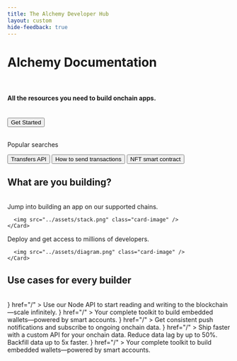 ```yaml
---
title: The Alchemy Developer Hub 
layout: custom
hide-feedback: true
---
```


<style>
{`
  .fern-background {
    background-color: rgba(var(--background), 1);
    z-index: 0;
  }
  
  .hero {
    background-image: url('https://fern-image-hosting.s3.us-east-1.amazonaws.com/alchemy/landing.png');
    background-size: cover;
    background-position: center;
    background-repeat: no-repeat;
    h4 {
      color: #65636D;
    }
  }
  :is(.dark) .hero {
    background-image: linear-gradient(#020617 0%, #02061794 100%), url('https://fern-image-hosting.s3.us-east-1.amazonaws.com/alchemy/landing.png');
    h4 {
      color:rgb(210, 210, 210) !important;
    }
  }

  h2 {
    margin-block: 64px;
  }

  .content {
    text-align: center;
    display: flex;
    flex-direction: column;
    justify-content: center;
    border-radius: 70px;
    padding: 100px 50px;
    box-shadow: 0px -18px 40px 8px rgba(117, 152, 240, 0.1);
    margin-bottom: 0;
    z-index: 0;
    position: relative;

    @media (min-width: 1024px) {
      padding: 100px 100px;
    }

    @media (max-width: 768px) {
      padding: 100px 10px;
    }
  }
  :is(.dark) .content {
    box-shadow: 0px -6px 50px 12px #ffffff38;
  }

  .main-cards {
    padding-left: 20px;
    padding-right: 20px;
    max-width: 1000px;
    align-self: center;
    margin-bottom: 164px;

    img {
      height: 246px;
      object-fit: cover;
      padding-top: 20px;
      align-self: center;
      margin-left: auto;
      margin-right: auto;
    }

    .font-semibold {
      font-size: 24px;
      margin-bottom: 10px;
      font-weight: 500;
    }

    .beginner .fern-card .items-start:before {
      content: "Beginner";
      background-color: #eff4f9;
      color: #475569;
      padding: 4px 8px;
      border-radius: 4px;
      margin-bottom: 20px;
      font-size: 14px;
      font-weight: 400;
    }

    .advanced .fern-card .items-start:before {
      content: "Advanced";
      background-color: #eff4f9;
      color: #475569;
      padding: 4px 8px;
      border-radius: 4px;
      margin-bottom: 20px;
      font-size: 14px;
      font-weight: 400;
    }

    .advanced .fern-card {
      background: linear-gradient(43.83deg, #1e204c 2.24%, #5c5fa7 118.17%);
      p {
        color: #e2e8f0;
      }
      .font-semibold {
        color: white;
      }
    }

  }

  .use-cases > div {
    display: flex;
    flex-direction: row;
    flex-wrap: wrap;
    justify-content: center;
    align-items: center;
    gap: 32px 10px;
    padding-bottom: 20px;
    align-self: center;
    padding-left: 20px;
    padding-right: 20px;
    margin-left: auto;
    margin-right: auto;
    max-width: 1400px;

    .fern-card {
      flex: 0 1 100%;
      min-width: 200px;
      padding: 1.25rem;
      height: 100%;
      display: flex;
      flex-direction: column;

      @media (min-width: 768px) {
        flex: 0 1 calc(33.33% - 10px);
      }

      .t-default.text-base.font-semibold {
        font-weight: 500 !important;
      }
    }

    .fern-card .t-muted {
      font-size: 14px !important;
    }

    /* selects clock badges */
    .fern-card .items-start:before {
      position: absolute;
      top: 15px;
      right: 15px;
      content: "🕐 5 min";
      background-color: #eff4f9;
      color: #475569;
      padding: 4px 8px;
      border-radius: 4px;
      margin-bottom: 20px;
      font-size: 14px;
      font-weight: 400;
    }
  }

  .fern-card {
    text-align: left;
  }

  
  :is(.dark) #get-started-button {
    background-color: white !important;
    > p {
      color: black !important;
    }
  }
  :is(.dark) #get-started-button:hover {
    background: linear-gradient(90deg,rgb(188, 124, 240), #ffffff, rgb(196, 145, 239), #ffffff);
    background-size: 400% 400%;
    animation: animate-gradient 23s ease infinite !important;
    box-shadow: 0px 0px 20px 0px rgba(162, 172, 241, 0.63);
  }

  @media (max-width: 768px) {
    .search {
      display: none;
    }
    .main-cards {
      margin-bottom: 60px;
    }
    h2 {
      margin-block: 20px;
    }
  }

`}
</style>

<div class="landing">
<div class="hero">
<h1>Alchemy Documentation</h1>
<br />
<h4 class="t-muted">All the resources you need to build onchain apps.</h4>
<br />
<a href="/get-started">
  <button id="get-started-button" class="fern-button filled gradient">
    Get Started
  </button>
</a>
<br />
<br />
<div class="search">
  <div class="search-input-container">
    <SearchBar />
  </div>
  <div class="search-options">
    <p class="t-muted">Popular searches</p>
    <button class="fern-button minimal">Transfers API</button>
    <button class="fern-button minimal">How to send transactions</button>
    <button class="fern-button minimal">NFT smart contract</button>
  </div>
</div>
</div>

<div class="content">
<h2>What are you building?</h2>
<br />

<div class="main-cards">
<CardGroup cols={2}>
  <div class="beginner">
    <Card
      title="Build an onchain app"
      href="/"
    >
      Jump into building an app on our supported chains.
      
      <img src="../assets/stack.png" class="card-image" />
    </Card>
  </div>
  <div class="advanced">
    <Card
      title="Build your own chain"
      href="/"
    >
      Deploy and get access to millions of developers.
      
      <img src="../assets/diagram.png" class="card-image" />
    </Card>
  </div>
</CardGroup>
</div>

<h2>Use cases for every builder</h2>
<br />
<div class="use-cases">
  <CardGroup cols={1}>
    <Card
      title="JSON RPC"
      icon={<img src="https://fern-image-hosting.s3.us-east-1.amazonaws.com/alchemy/Supernode.svg" />}
      href="/"
    >
      Use our Node API to start reading and writing to the blockchain—scale infinitely.
    </Card>
    <Card
      title="Onboard users"
      icon={<img src="https://fern-image-hosting.s3.us-east-1.amazonaws.com/alchemy/Account.svg" />}
      href="/"
    >
      Your complete toolkit to build embedded wallets—powered by smart accounts.
    </Card>
    <Card
      title="Stream events"
      icon={<img src="https://fern-image-hosting.s3.us-east-1.amazonaws.com/alchemy/Webhooks.svg" />}
      href="/"
    >
      Get consistent push notifications and subscribe to ongoing onchain data.
    </Card>
    <Card
      title="Index data"
      icon={<img src="https://fern-image-hosting.s3.us-east-1.amazonaws.com/alchemy/Index.svg" />}
      href="/"
    >
      Ship faster with a custom API for your onchain data. Reduce data lag by up to 50%. Backfill data up to 5x faster.
    </Card>
    <Card
      title="Cheaper, faster, safer transactions"
      icon={<img src="https://fern-image-hosting.s3.us-east-1.amazonaws.com/alchemy/Account.svg" />}
      href="/"
    >
      Your complete toolkit to build embedded wallets—powered by smart accounts.
    </Card>
  </CardGroup>
</div>

</div>

</div>
